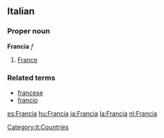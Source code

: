 ==Italian==
===Proper noun===
'''Francia''' ''f''

# [[France]]

===Related terms===
*[[francese]]
*[[francio]]
[[Category:it:Countries]]
[[es:Francia]]
[[hu:Francia]]
[[ja:Francia]]
[[la:Francia]]
[[nl:Francia]]